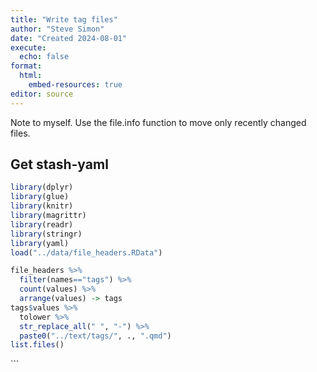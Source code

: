 ```yaml
---
title: "Write tag files"
author: "Steve Simon"
date: "Created 2024-08-01"
execute:
  echo: false
format:
  html:
    embed-resources: true
editor: source
---
```


Note to myself. Use the file.info function to move only recently changed files.

## Get stash-yaml

```r
library(dplyr)
library(glue)
library(knitr)
library(magrittr)
library(readr)
library(stringr)
library(yaml)
load("../data/file_headers.RData")
```


```r
file_headers %>%
  filter(names=="tags") %>%
  count(values) %>%
  arrange(values) -> tags
tags$values %>%
  tolower %>%
  str_replace_all(" ", "-") %>%
  paste0("../text/tags/", ., ".qmd")
list.files()
```


```